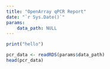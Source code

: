 ```yaml
---
title: "OpenArray qPCR Report"
date: "`r Sys.Date()`"
params:
    data_path: NULL
---
```


```r
print("hello")
```

```r
pcr_data <- readRDS(params$data_path)
head(pcr_data)
```
